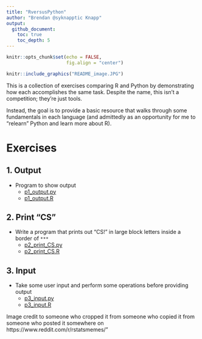 ```yaml
---
title: "RversusPython"
author: "Brendan @syknapptic Knapp"
output: 
  github_document:
    toc: true
    toc_depth: 5
---
```



```r
knitr::opts_chunk$set(echo = FALSE, 
                      fig.align = "center")
```

```r
knitr::include_graphics("README_image.JPG")
```

This is a collection of exercises comparing R and Python by demonstrating how each accomplishes the same task. Despite the name, this isn't a competition; they're just tools.

Instead, the goal is to provide a basic resource that walks through some fundamentals in each language (and admittedly as an opportunity for me to "relearn" Python and learn more about R).

# Exercises

## 1. Output

* Program to show output
    + [p1_output.py](Python/p1_output.py)
    + [p1_output.R](R/p1_output.R)

## 2. Print "CS"

* Write a program that prints out "CS!" in large block letters inside a border of `***`
    + [p2_print_CS.py](Python/p2_print_CS.py)
    + [p2_print_CS.R](R/p2_print_CS.R)

## 3. Input

* Take some user input and perform some operations before providing output
    + [p3_input.py](Python/p3_input.py)
    + [p3_input.R](R/p3_input.R)








Image credit to someone who cropped it from someone who copied it from someone who posted it somewhere on https://www.reddit.com/r/rstatsmemes/" 
